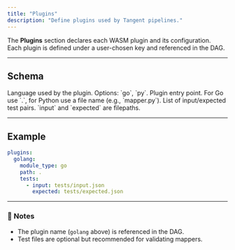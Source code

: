```yaml
---
title: "Plugins"
description: "Define plugins used by Tangent pipelines."
---
```


The **Plugins** section declares each WASM plugin and its configuration.  
Each plugin is defined under a user-chosen key and referenced in the DAG.

---

## Schema
<ParamField path="module_type" type="string" required>
Language used by the plugin. Options: `go`, `py`.
</ParamField>

<ParamField path="path" type="string" required>
Plugin entry point. For Go use `.`, for Python use a file name (e.g., `mapper.py`).
</ParamField>

<ParamField path="tests" type="list">
List of input/expected test pairs. `input` and `expected` are filepaths.
</ParamField>

---

## Example
```yaml tangent.yaml icon=settings
plugins:
  golang:
    module_type: go
    path: .
    tests:
      - input: tests/input.json
        expected: tests/expected.json
````

---

### 🧠 Notes

* The plugin name (`golang` above) is referenced in the DAG.
* Test files are optional but recommended for validating mappers.